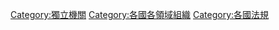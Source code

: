{{CatAutoTOC}}
{{Categories by country|nocat}}

[[Category:獨立機關|Category:獨立機關]]
[[Category:各國各領域組織|Category:各國各領域組織]]
[[Category:各國法規|Category:各國法規]]